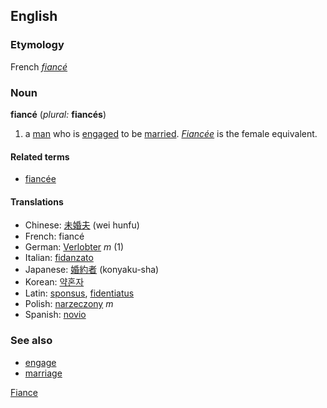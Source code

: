 ==English==
===Etymology===
French ''[[fiancé#French|fiancé]]''
===Noun===
'''fiancé''' (''plural:'' '''fiancés''')

# a [[man]] who is [[engage]]d to be [[marry|married]]. ''[[fiancée|Fiancée]]'' is the female equivalent.

====Related terms====
*[[fiancée]]

====Translations====
*Chinese: [[未婚夫]] (wei hunfu)
*French: fiancé
*German: [[Verlobter]] ''m'' (1)
*Italian: [[fidanzato]]
*Japanese: [[婚約者]] (konyaku-sha)
*Korean: [[약혼자]]
*Latin: [[sponsus]], [[fidentiatus]]
*Polish: [[narzeczony]] ''m''
*Spanish: [[novio]]

===See also===
*[[engage]]
*[[marriage]]

[[Category:English words spelled with diacritics or ligatures|Fiance]]